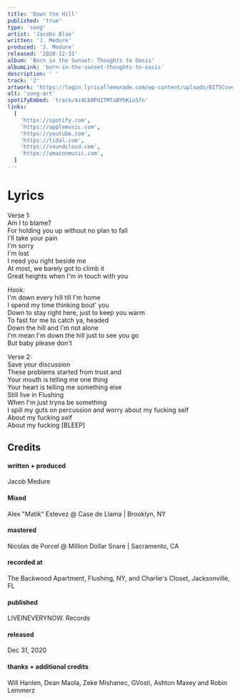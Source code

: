 ```yaml
---
title: 'Down the Hill'
published: 'true'
type: 'song'
artist: 'Jacobs Blue'
written: 'J. Medure'
produced: 'J. Medure'
released: '2020-12-31'
album: 'Born in the Sunset: Thoughts to Oasis'
albumLink: 'born-in-the-sunset-thoughts-to-oasis'
description: ' '
track: '2'
artwork: 'https://login.lyricallemonade.com/wp-content/uploads/BITSCover1-scaled.jpg'
alt: 'song-art'
spotifyEmbed: 'track/4z4Cb8PdITMfaBYhKiu5fn'
links:
  [
    'https://spotify.com',
    'https://applemusic.com',
    'https://youtube.com',
    'https://tidal.com',
    'https://soundcloud.com',
    'https://amazonmusic.com',
  ]
---
```


# Lyrics

Verse 1:  
Am I to blame?  
For holding you up without no plan to fall  
I'll take your pain  
I'm sorry  
I'm lost  
I need you right beside me  
At most, we barely got to climb it  
Great heights when I'm in touch with you  
  
Hook:  
I'm down every hill till I'm home  
I spend my time thinking bout' you  
Down to stay right here, just to keep you warm  
To fast for me to catch ya, headed  
Down the hill and I'm not alone  
I'm mean I'm down the hill just to see you go  
But baby please don't  
  
Verse 2:  
Save your discussion  
These problems started from trust and  
Your mouth is telling me one thing  
Your heart is telling me something else  
Still live in Flushing  
When I'm just tryna be something  
I spill my guts on percussion and worry about my fucking self  
About my fucking self  
About my fucking [BLEEP]


## Credits

<div className="album-credits flex-col w-full not-prose justify-start">
  <div className="credit flex-auto flex-grow">
    <h4>written + produced</h4>
    <p>Jacob Medure</p>
  </div>
  <div className="credit flex-auto flex-grow">
    <h4>Mixed</h4>
    <p>Alex "Matik" Estevez @ Case de Llama | Brooklyn, NY</p>
  </div>
  <div className="credit flex-auto flex-grow">
    <h4>mastered</h4>
    <p>Nicolas de Porcel @ Million Dollar Snare | Sacramento, CA</p>
  </div>
  <div className="credit flex-auto flex-grow">
    <h4>recorded at</h4>
    <p>The Backwood Apartment, Flushing, NY, and Charlie's Closet, Jacksonville, FL</p>
  </div>
  <div className="credit flex-auto flex-grow">
    <h4>published</h4>
    <p>LIVEINEVERYNOW. Records</p>
  </div>
  <div className="credit flex-auto flex-grow">
    <h4>released</h4>
    <p>Dec 31, 2020</p>
  </div>
  <div className="credit flex-auto flex-grow">
    <h4>thanks + additional credits</h4>
    <p>Will Hanlen, Dean Maola, Zeke Mishanec, GVosti, Ashton Maxey and Robin Lemmerz</p>
  </div>
</div>
